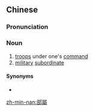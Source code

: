 {{also|部属}}
==Chinese==
{{zh-forms|s=部属}}

===Pronunciation===
{{zh-pron
|m=bùshǔ
|cat=n
}}

===Noun===
{{zh-noun}}

# [[troop]]s under one's [[command]]
# [[military]] [[subordinate]]

====Synonyms====
* {{zh-l|部下}}

[[zh-min-nan:部屬]]